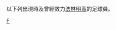 {{Catnav|頁面分類|...|巴西體育|巴西足球|效力巴西球會的球員}}
{{Catnav|頁面分類|...|各國足球|巴西足球|效力巴西球會的球員}}

以下列出現時及曾經效力[[法林明高競賽會|法林明高]]的足球員。

[[Category:效力巴西球會的球員|F]]